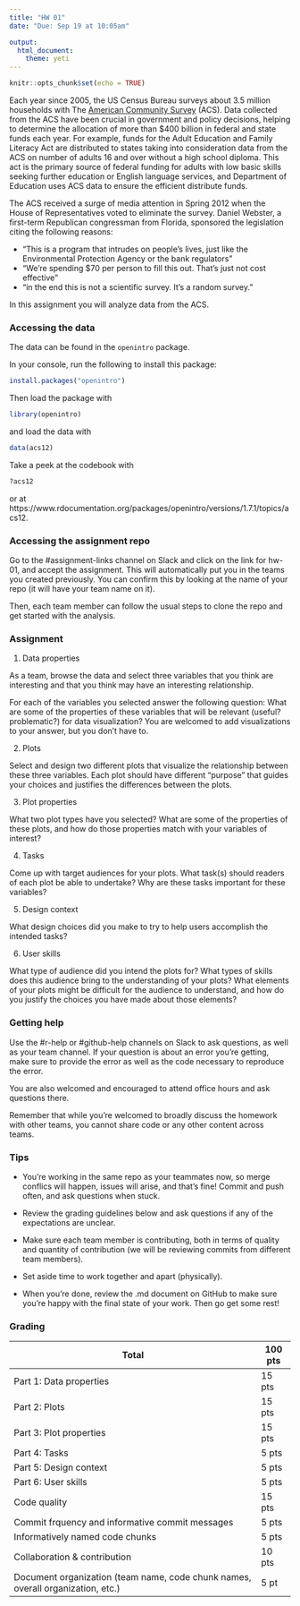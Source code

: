 ```yaml
---
title: "HW 01"
date: "Due: Sep 19 at 10:05am"

output: 
  html_document: 
    theme: yeti
---
```


```r
knitr::opts_chunk$set(echo = TRUE)
```

Each year since 2005, the US Census Bureau surveys about 3.5 million households with The [American Community Survey](https://www.census.gov/programs-surveys/acs/) (ACS). Data collected from the ACS have been crucial in government and policy decisions, helping to determine the allocation of more than $400 billion in federal and state funds each year. For example, funds for the Adult Education and Family Literacy Act are distributed to states taking into consideration data from the ACS on number of adults 16 and over without a high school diploma. This act is the primary source of federal funding for adults with low basic skills seeking further education or English language services, and Department of Education uses ACS data to ensure the efficient distribute funds.

The ACS received a surge of media attention in Spring 2012 when the House of Representatives voted to eliminate the survey.  Daniel Webster, a first-term Republican congressman from Florida, sponsored the legislation citing the following reasons:  

- "This is a program that intrudes on people's lives, just like the Environmental Protection Agency or the bank regulators" 
- "We're spending \$70 per person to fill this out. That's just not cost effective"
- "in the end this is not a scientific survey. It's a random survey."

In this assignment you will analyze data from the ACS.

### Accessing the data

The data can be found in the `openintro` package.

In your console, run the following to install this package:

```r
install.packages("openintro")
```

Then load the package with

```r
library(openintro)
```

and load the data with

```r
data(acs12)
```

Take a peek at the codebook with

```r
?acs12
```

or at https://www.rdocumentation.org/packages/openintro/versions/1.7.1/topics/acs12.

### Accessing the assignment repo

Go to the #assignment-links channel on Slack and click on the link for hw-01, and accept the assignment. This will automatically put you in the teams you created previously. You can confirm this by looking at the name of your repo (it will have your team name on it).

Then, each team member can follow the usual steps to clone the repo and get started with the analysis.

### Assignment

1. Data properties

As a team, browse the data and select three variables that you think are interesting and that you think may have an interesting relationship. 

For each of the variables you selected answer the following question: What are some of the properties of these variables that will be relevant (useful? problematic?) for data visualization? You are welcomed to add visualizations to your answer, but you don't have to.

2. Plots

Select and design two different plots that visualize the relationship between these three variables. Each plot should have different "purpose" that guides your choices and justifies the differences between the plots.

3. Plot properties

What two plot types have you selected? What are some of the properties of these plots, and how do those properties match with your variables of interest?

4. Tasks

Come up with target audiences for your plots. What task(s) should readers of each plot be able to undertake? Why are these tasks important for these variables?

5. Design context

What design choices did you make to try to help users accomplish the intended tasks?

6. User skills

What type of audience did you intend the plots for? What types of skills does this audience bring to the understanding of your plots? What elements of your plots might be difficult for the audience to understand, and how do you justify the choices you have made about those elements?

### Getting help

Use the #r-help or #github-help channels on Slack to ask questions, as well as your team channel. If your question is about an error you're getting, make sure to provide the error as well as the code necessary to reproduce the error.

You are also welcomed and encouraged to attend office hours and ask questions there.

Remember that while you're welcomed to broadly discuss the homework with other teams, you cannot share code or any other content across teams.

### Tips

- You're working in the same repo as your teammates now, so merge conflics will happen, issues will arise, and that’s fine! Commit and push often, and ask questions when stuck.

- Review the grading guidelines below and ask questions if any of the expectations are unclear.

- Make sure each team member is contributing, both in terms of quality and quantity of contribution (we will be reviewing commits from different team members).

- Set aside time to work together and apart (physically).

- When you're done, review the .md document on GitHub to make sure you're happy with the final state of your work. Then go get some rest!

### Grading

Total                                                   | 100 pts
--------------------------------------------------------|--------
Part 1: Data properties                                 | 15 pts
Part 2: Plots                                           | 15 pts
Part 3: Plot properties                                 | 15 pts
Part 4: Tasks                                           | 5 pts
Part 5: Design context                                  | 5 pts
Part 6: User skills                                     | 5 pts
Code quality                                            | 15 pts
Commit frquency and informative commit messages         | 5 pts
Informatively named code chunks                         | 5 pts
Collaboration & contribution                            | 10 pts
Document organization  (team name, code chunk names, overall organization, etc.)                                                         | 5 pt
